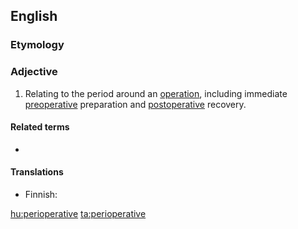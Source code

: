 ==English==

===Etymology===
{{prefix|en|peri|operative}}

===Adjective===
{{en-adj|-}}

# {{lb|en|surgery}} Relating to the period around an [[operation]], including immediate [[preoperative]] preparation and [[postoperative]] recovery.

====Related terms====
* {{l|en|paraoperative}}

====Translations====
{{trans-top|relating to operation}}
* Finnish: {{t+|fi|leikkaus|alt=leikkaus-}}
{{trans-mid}}
{{trans-bottom}}

[[hu:perioperative]]
[[ta:perioperative]]